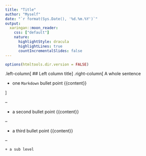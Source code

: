 ```yaml
---
title: "Title"
author: "Myself"
date: "`r format(Sys.Date(), '%d.%m.%Y')`"
output:
  xaringan::moon_reader:
    css: ["default"]
    nature:
      highlightStyle: dracula
      highlightLines: true
      countIncrementalSlides: false
---
```


```r
options(htmltools.dir.version = FALSE)
```

.left-column[
  ## Left column title
]
.right-column[
 A whole sentence

+ one `Markdown` bullet point
{{content}}

]

--

+ a second bullet point
{{content}}

--

+ a third bullet point
{{content}}

--

    + a sub level